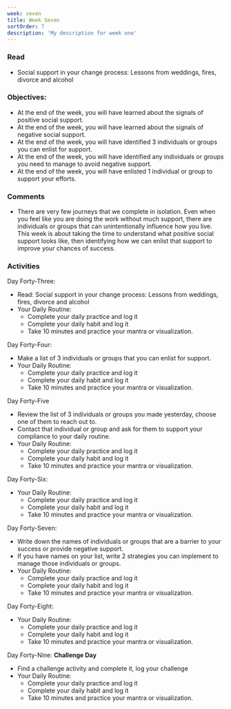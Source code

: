 ```yaml
---
week: seven
title: Week Seven
sortOrder: 7
description: 'My description for week one'
---
```


### Read

- Social support in your change process: Lessons from weddings, fires, divorce and alcohol

### Objectives:

- At the end of the week, you will have learned about the signals of positive social support.
- At the end of the week, you will have learned about the signals of negative social support.
- At the end of the week, you will have identified 3 individuals or groups you can enlist for support.
- At the end of the week, you will have identified any individuals or groups you need to manage to avoid negative support.
- At the end of the week, you will have enlisted 1 individual or group to support your efforts.

### Comments

- There are very few journeys that we complete in isolation. Even when you feel like you are doing the work without much support, there are individuals or groups that can unintentionally influence how you live. This week is about taking the time to understand what positive social support looks like, then identifying how we can enlist that support to improve your chances of success.

### Activities

Day Forty-Three:

- Read: Social support in your change process: Lessons from weddings, fires, divorce and alcohol
- Your Daily Routine:
  - Complete your daily practice and log it
  - Complete your daily habit and log it
  - Take 10 minutes and practice your mantra or visualization.

Day Forty-Four:
- Make a list of 3 individuals or groups that you can enlist for support.
- Your Daily Routine:
  - Complete your daily practice and log it
  - Complete your daily habit and log it
  - Take 10 minutes and practice your mantra or visualization.

Day Forty-Five

- Review the list of 3 individuals or groups you made yesterday, choose one of them to reach out to.
- Contact that individual or group and ask for them to support your compliance to your daily routine.
- Your Daily Routine:
  - Complete your daily practice and log it
  - Complete your daily habit and log it
  - Take 10 minutes and practice your mantra or visualization.

Day Forty-Six:

- Your Daily Routine:
  - Complete your daily practice and log it
  - Complete your daily habit and log it
  - Take 10 minutes and practice your mantra or visualization.

Day Forty-Seven:

- Write down the names of individuals or groups that are a barrier to your success or provide negative support.
- If you have names on your list, write 2 strategies you can implement to manage those individuals or groups.
- Your Daily Routine:
  - Complete your daily practice and log it
  - Complete your daily habit and log it
  - Take 10 minutes and practice your mantra or visualization.

Day Forty-Eight:

- Your Daily Routine:
  - Complete your daily practice and log it
  - Complete your daily habit and log it
  - Take 10 minutes and practice your mantra or visualization.

Day Forty-Nine: **Challenge Day**

- Find a challenge activity and complete it, log your challenge
- Your Daily Routine:
  - Complete your daily practice and log it
  - Complete your daily habit and log it
  - Take 10 minutes and practice your mantra or visualization.